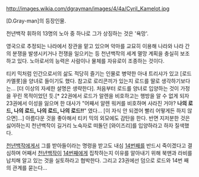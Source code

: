 http://images.wikia.com/dgrayman/images/4/4a/Cyril_Kamelot.jpg

[D.Gray-man]의 등장인물.

천년백작 휘하의 13명의 노아 중 하나로 그가 상징하는 것은 '욕망'.

영국으로 추정되는 나라에서 장관을 맡고 있으며 악마를 교묘히 이용해 나라와 나라 간의 분쟁을 발생시키거나 전쟁을 일으키는 등 천년백작의 세계 멸망 계획을 충실히 보조하고 있다. 노아로서의 능력은 사람이나 물체를 자유로이 조종하는 것이다.

티키 믹처럼 인간으로서의 삶도 적당히 즐기는 인물로 병약한 아내 트리샤가 있고 [로드 카멜롯]을 양녀로 들이기도 했다. 참고로 로리콘끼가 있는지 로드를 딸로 생각하기보다는... [더 이상의 자세한 설명은 생략한다]. 처음부터 로드를 양녀로 입양하는 것이 가정을 꾸린 목적이었던 듯.[* 22권에서 로드가 알렌을 비호하고는 행방을 알 수 없게 되자 23권에서 이성을 잃으며 한 대사가 "어째서 알렌 워커를 비호하며 사라진 거야? '''나의 로드, 나의 로드, 나의 로드, 나의 로드!!'''" 였다... [이 자식 안 되겠어 빨리 어떻게든 하지 않으면]...] 아름다운 것을 좋아해서 티키 믹의 외모에도 감탄을 한다. 반면 지저분한 것은 싫어하는지 천년백작이 길거리 노숙자로 떠돌던 [와이즈리]를 입양하라고 하자 질색했다.

[[천년백작]]에게서 그를 받아들이라는 명령을 받고도 내심 [[14번째]]를 반드시 죽이겠다고 결심하며 어째서 [[천년백작]]이 [[14번째]]에게 집착하는지 이유를 알아내기 위해 북맨과 라비를 납치해 알고 있는 것을 실토하라고 협박한다. 그리고 23권에선 덤으로 로드와 14번 째의 관계를 묻는다...
